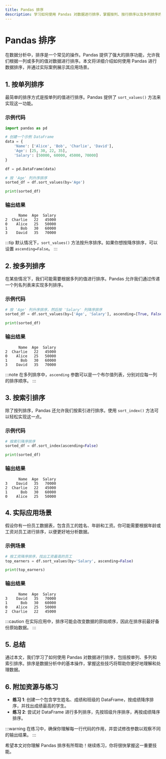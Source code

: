 ```yaml
---
title: Pandas 排序
description: 学习如何使用 Pandas 对数据进行排序，掌握按列、按行排序以及多列排序的技巧。
---
```


# Pandas 排序

在数据分析中，排序是一个常见的操作。Pandas 提供了强大的排序功能，允许我们根据一列或多列的值对数据进行排序。本文将详细介绍如何使用 Pandas 进行数据排序，并通过实际案例展示其应用场景。

## 1. 按单列排序

最简单的排序方式是按单列的值进行排序。Pandas 提供了 `sort_values()` 方法来实现这一功能。

### 示例代码

```python
import pandas as pd

# 创建一个示例 DataFrame
data = {
    'Name': ['Alice', 'Bob', 'Charlie', 'David'],
    'Age': [25, 30, 22, 35],
    'Salary': [50000, 60000, 45000, 70000]
}

df = pd.DataFrame(data)

# 按 'Age' 列升序排序
sorted_df = df.sort_values(by='Age')

print(sorted_df)
```

### 输出结果

```
      Name  Age  Salary
2  Charlie   22   45000
0    Alice   25   50000
1      Bob   30   60000
3    David   35   70000
```

:::tip
默认情况下，`sort_values()` 方法按升序排序。如果你想按降序排序，可以设置 `ascending=False`。
:::

## 2. 按多列排序

在某些情况下，我们可能需要根据多列的值进行排序。Pandas 允许我们通过传递一个列名列表来实现多列排序。

### 示例代码

```python
# 按 'Age' 列升序排序，然后按 'Salary' 列降序排序
sorted_df = df.sort_values(by=['Age', 'Salary'], ascending=[True, False])

print(sorted_df)
```

### 输出结果

```
      Name  Age  Salary
2  Charlie   22   45000
0    Alice   25   50000
1      Bob   30   60000
3    David   35   70000
```

:::note
在多列排序中，`ascending` 参数可以是一个布尔值列表，分别对应每一列的排序顺序。
:::

## 3. 按索引排序

除了按列排序，Pandas 还允许我们按索引进行排序。使用 `sort_index()` 方法可以轻松实现这一点。

### 示例代码

```python
# 按索引降序排序
sorted_df = df.sort_index(ascending=False)

print(sorted_df)
```

### 输出结果

```
      Name  Age  Salary
3    David   35   70000
2  Charlie   22   45000
1      Bob   30   60000
0    Alice   25   50000
```

## 4. 实际应用场景

假设你有一份员工数据表，包含员工的姓名、年龄和工资。你可能需要根据年龄或工资对员工进行排序，以便更好地分析数据。

### 示例场景

```python
# 按工资降序排序，找出工资最高的员工
top_earners = df.sort_values(by='Salary', ascending=False)

print(top_earners)
```

### 输出结果

```
      Name  Age  Salary
3    David   35   70000
1      Bob   30   60000
0    Alice   25   50000
2  Charlie   22   45000
```

:::caution
在实际应用中，排序可能会改变数据的原始顺序，因此在排序前最好备份原始数据。
:::

## 5. 总结

通过本文，我们学习了如何使用 Pandas 对数据进行排序，包括按单列、多列和索引排序。排序是数据分析中的基本操作，掌握这些技巧将帮助你更好地理解和处理数据。

## 6. 附加资源与练习

- **练习 1**: 创建一个包含学生姓名、成绩和班级的 DataFrame，按成绩降序排序，并找出成绩最高的学生。
- **练习 2**: 尝试对 DataFrame 进行多列排序，先按班级升序排序，再按成绩降序排序。

:::warning
在练习中，确保你理解每一行代码的作用，并尝试修改参数以观察不同的输出结果。
:::

希望本文对你理解 Pandas 排序有所帮助！继续练习，你将很快掌握这一重要技能。